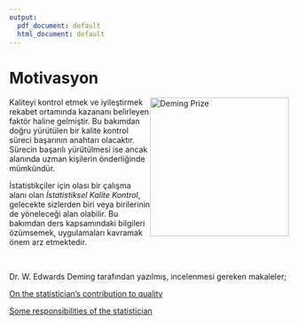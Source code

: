 ```yaml
---
output:
  pdf_document: default
  html_document: default
---
```

# Motivasyon

<img src="/Users/DENIZ/OneDrive/Belgeler/GitHub/quality-control/images/dprize.png" style="float: right;" width="250" height="250" title="Deming Prize" /> 

Kaliteyi kontrol etmek ve iyileştirmek rekabet ortamında kazananı belirleyen faktör haline gelmiştir. Bu bakımdan doğru yürütülen bir kalite kontrol süreci başarının anahtarı olacaktır. Sürecin başarılı yürütülmesi ise ancak alanında uzman kişilerin önderliğinde mümkündür. 

İstatistikçiler için olası bir çalışma alanı olan _İstatistiksel Kalite Kontrol_, gelecekte sizlerden biri veya birilerinin de yöneleceği alan olabilir. Bu bakımdan ders kapsamındaki bilgileri özümsemek, uygulamaları kavramak önem arz etmektedir. 

<br>


Dr. W. Edwards Deming tarafından yazılmış, incelenmesi gereken makaleler;

[On the statistician's contribution to quality](https://deming.org/wp-content/uploads/2020/06/On-The-Statisticians-Contribution-to-Quality-1987.pdf)

[Some responsibilities of the statistician](https://deming.org/wp-content/uploads/2020/06/Some-Responsibilities-of-a-Statistician-1964.pdf)
